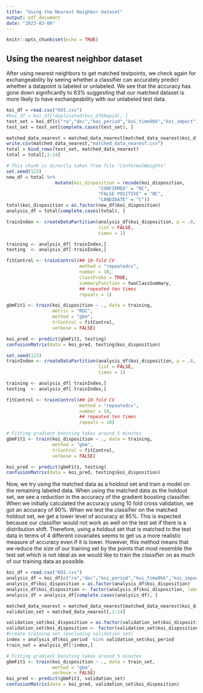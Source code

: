 ```yaml
---
title: "Using the Nearest Neighbor dataset"
output: pdf_document
date: "2023-03-08"
---
```


```r
knitr::opts_chunk$set(echo = TRUE)
```

## Using the nearest neighbor dataset

After using nearest neighbors to get matched testpoints, we check again for exchangeability by seeing whether a classifier can accurately predict whether a datapoint is labeled or unlabeled. We see that the accuracy has gone down significantly to 63% suggesting that our matched dataset is more likely to have exchangeability with our unlabeled test data.

```r
koi_df = read.csv("KOI.csv")
#koi_df = koi_df[!duplicated(koi_df$kepid), ]
test_set = koi_df[c("ra","dec","koi_period","koi_time0bk","koi_impact","koi_duration","koi_depth","koi_prad","koi_teq","koi_insol","koi_steff","koi_slogg","koi_srad","koi_disposition")][koi_df$koi_disposition == "CANDIDATE",]
test_set = test_set[complete.cases(test_set), ]
```

```r
matched_data_nearest = matched_data_nearest[matched_data_nearest$koi_disposition != "CANDIDATE",]
write.csv(matched_data_nearest,"matched_data_nearest.csv")
total = bind_rows(test_set, matched_data_nearest)
total = total[,1:14]
```

```r
# This chunk is directly taken from file "ConformalWeights"
set.seed(123)
new_df = total %>%
                  mutate(koi_disposition = recode(koi_disposition,
                                  "CONFIRMED" = "NC",
                                  "FALSE POSITIVE" = "NC",
                                  "CANDIDATE" = "C"))
total$koi_disposition = as.factor(new_df$koi_disposition)
analysis_df = total[complete.cases(total), ]

trainIndex <- createDataPartition(analysis_df$koi_disposition, p = .8, 
                                  list = FALSE, 
                                  times = 1)

training <- analysis_df[ trainIndex,]
testing  <- analysis_df[-trainIndex,]

fitControl <- trainControl(## 10-fold CV
                           method = "repeatedcv",
                           number = 10,
                           classProbs = TRUE,
                           summaryFunction = twoClassSummary,
                           ## repeated ten times
                           repeats = 1)

gbmFit1 <- train(koi_disposition ~ ., data = training, 
                 metric = "ROC",
                 method = "gbm", 
                 trControl = fitControl,
                 verbose = FALSE)

koi_pred <- predict(gbmFit1, testing)
confusionMatrix(data = koi_pred, testing$koi_disposition)
``` 

```r
set.seed(123)
trainIndex <- createDataPartition(analysis_df$koi_disposition, p = .8, 
                                  list = FALSE, 
                                  times = 1)

training <- analysis_df[ trainIndex,]
testing  <- analysis_df[-trainIndex,]

fitControl <- trainControl(## 10-fold CV
                           method = "repeatedcv",
                           number = 10,
                           ## repeated ten times
                           repeats = 10)
```

```r
# Fitting gradient boosting takes around 5 minutes
gbmFit1 <- train(koi_disposition ~ ., data = training, 
                 method = "gbm", 
                 trControl = fitControl,
                 verbose = FALSE)

koi_pred <- predict(gbmFit1, testing)
confusionMatrix(data = koi_pred, testing$koi_disposition)
```

Now, we try using the matched data as a holdout set and train a model on the remaining labeled data. When using the matched data as the holdout set, we see a reduction in the accuracy of the gradient boosting classifier. When we initially calculated the accuracy using 10 fold cross validation, we got an accuracy of 90%. When we test the classifier on the matched holdout set, we get a lower level of accuracy at 85%. This is expected because our classifier would not work as well on the test set if there is a distribution shift. Therefore, using a holdout set that is matched to the test data in terms of 4 different covariates seems to get us a more realistic measure of accuracy even if it is lower. However, this method means that we reduce the size of our training set by the points that most resemble the test set which is not ideal as we would like to train the classifier on as much of our training data as possible.

```r
koi_df = read.csv("KOI.csv")
analysis_df = koi_df[c("ra","dec","koi_period","koi_time0bk","koi_impact","koi_duration","koi_depth","koi_prad","koi_teq","koi_insol","koi_steff","koi_slogg","koi_srad","koi_disposition")][koi_df$koi_disposition != "CANDIDATE",]
analysis_df$koi_disposition = as.factor(analysis_df$koi_disposition)
analysis_df$koi_disposition <- factor(analysis_df$koi_disposition, labels = c(1,0))
analysis_df = analysis_df[complete.cases(analysis_df), ]
```

```r
matched_data_nearest = matched_data_nearest[matched_data_nearest$koi_disposition != "CANDIDATE",]
validation_set = matched_data_nearest[,1:14]

validation_set$koi_disposition = as.factor(validation_set$koi_disposition)
validation_set$koi_disposition <- factor(validation_set$koi_disposition, labels = c(1,0))
#create training set (excluding validation set)
index = analysis_df$koi_period  %in% validation_set$koi_period
train_set = analysis_df[!index,]
```

```r
# Fitting gradient boosting takes around 5 minutes
gbmFit1 <- train(koi_disposition ~ ., data = train_set, 
                 method = "gbm", 
                 verbose = FALSE)
koi_pred <- predict(gbmFit1, validation_set)
confusionMatrix(data = koi_pred, validation_set$koi_disposition)
```

